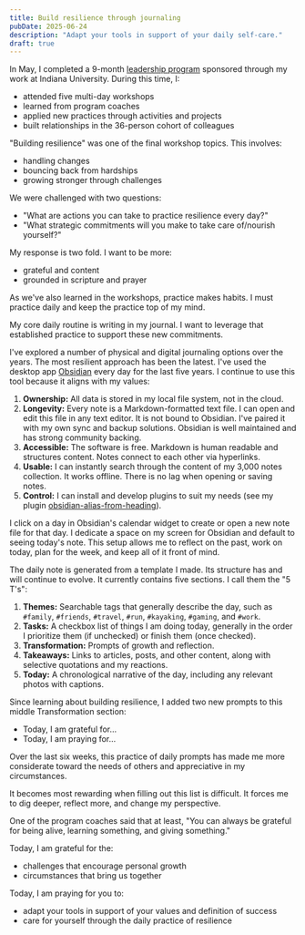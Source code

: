 ```yaml
---
title: Build resilience through journaling
pubDate: 2025-06-24
description: "Adapt your tools in support of your daily self-care."
draft: true
---
```


In May, I completed a 9-month [leadership program](https://morassociates.com/leadership-development/mor-leaders-program/) sponsored through my work at Indiana University. During this time, I:

- attended five multi-day workshops
- learned from program coaches
- applied new practices through activities and projects
- built relationships in the 36-person cohort of colleagues

"Building resilience" was one of the final workshop topics. This involves:

- handling changes
- bouncing back from hardships
- growing stronger through challenges

We were challenged with two questions:

- "What are actions you can take to practice resilience every day?"
- "What strategic commitments will you make to take care of/nourish yourself?"

My response is two fold. I want to be more:

- grateful and content
- grounded in scripture and prayer

As we've also learned in the workshops, practice makes habits. I must practice daily and keep the practice top of my mind.

My core daily routine is writing in my journal. I want to leverage that established practice to support these new commitments.

I've explored a number of physical and digital journaling options over the years. The most resilient approach has been the latest. I've used the desktop app [Obsidian](https://obsidian.md) every day for the last five years. I continue to use this tool because it aligns with my values:

1. **Ownership:** All data is stored in my local file system, not in the cloud.
2. **Longevity:** Every note is a Markdown-formatted text file. I can open and edit this file in any text editor. It is not bound to Obsidian. I've paired it with my own sync and backup solutions. Obsidian is well maintained and has strong community backing.
3. **Accessible:** The software is free. Markdown is human readable and structures content. Notes connect to each other via hyperlinks.
4. **Usable:** I can instantly search through the content of my 3,000 notes collection. It works offline. There is no lag when opening or saving notes.
5. **Control:** I can install and develop plugins to suit my needs (see my plugin [obsidian-alias-from-heading](https://github.com/basham/obsidian-alias-from-heading)).

I click on a day in Obsidian's calendar widget to create or open a new note file for that day. I dedicate a space on my screen for Obsidian and default to seeing today's note. This setup allows me to reflect on the past, work on today, plan for the week, and keep all of it front of mind.

The daily note is generated from a template I made. Its structure has and will continue to evolve. It currently contains five sections. I call them the "5 T's":

1. **Themes:** Searchable tags that generally describe the day, such as `#family`, `#friends`, `#travel`, `#run`, `#kayaking`, `#gaming`, and `#work`.
2. **Tasks:** A checkbox list of things I am doing today, generally in the order I prioritize them (if unchecked) or finish them (once checked).
3. **Transformation:** Prompts of growth and reflection.
4. **Takeaways:** Links to articles, posts, and other content, along with selective quotations and my reactions.
5. **Today:** A chronological narrative of the day, including any relevant photos with captions.

Since learning about building resilience, I added two new prompts to this middle Transformation section:

- Today, I am grateful for…
- Today, I am praying for…

Over the last six weeks, this practice of daily prompts has made me more considerate toward the needs of others and appreciative in my circumstances.

It becomes most rewarding when filling out this list is difficult. It forces me to dig deeper, reflect more, and change my perspective.

One of the program coaches said that at least, "You can always be grateful for being alive, learning something, and giving something."

Today, I am grateful for the:

- challenges that encourage personal growth
- circumstances that bring us together

Today, I am praying for you to:

- adapt your tools in support of your values and definition of success
- care for yourself through the daily practice of resilience
